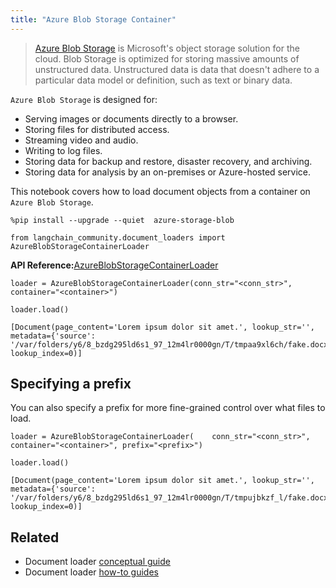 ```yaml
---
title: "Azure Blob Storage Container"
---
```


> [Azure Blob Storage](https://learn.microsoft.com/en-us/azure/storage/blobs/storage-blobs-introduction) is Microsoft's object storage solution for the cloud. Blob Storage is optimized for storing massive amounts of unstructured data. Unstructured data is data that doesn't adhere to a particular data model or definition, such as text or binary data.

`Azure Blob Storage` is designed for:

* Serving images or documents directly to a browser.
* Storing files for distributed access.
* Streaming video and audio.
* Writing to log files.
* Storing data for backup and restore, disaster recovery, and archiving.
* Storing data for analysis by an on-premises or Azure-hosted service.

This notebook covers how to load document objects from a container on `Azure Blob Storage`.

```
%pip install --upgrade --quiet  azure-storage-blob
```

```
from langchain_community.document_loaders import AzureBlobStorageContainerLoader
```

**API Reference:**[AzureBlobStorageContainerLoader](https://python.langchain.com/api_reference/community/document_loaders/langchain_community.document_loaders.azure_blob_storage_container.AzureBlobStorageContainerLoader.html)

```
loader = AzureBlobStorageContainerLoader(conn_str="<conn_str>", container="<container>")
```

```
loader.load()
```

```
[Document(page_content='Lorem ipsum dolor sit amet.', lookup_str='', metadata={'source': '/var/folders/y6/8_bzdg295ld6s1_97_12m4lr0000gn/T/tmpaa9xl6ch/fake.docx'}, lookup_index=0)]
```

## Specifying a prefix

You can also specify a prefix for more fine-grained control over what files to load.

```
loader = AzureBlobStorageContainerLoader(    conn_str="<conn_str>", container="<container>", prefix="<prefix>")
```

```
loader.load()
```

```
[Document(page_content='Lorem ipsum dolor sit amet.', lookup_str='', metadata={'source': '/var/folders/y6/8_bzdg295ld6s1_97_12m4lr0000gn/T/tmpujbkzf_l/fake.docx'}, lookup_index=0)]
```

## Related

* Document loader [conceptual guide](/oss/concepts/document_loaders)
* Document loader [how-to guides](/oss/how_to/#document-loaders)
